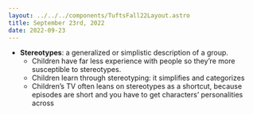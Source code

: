 ```yaml
---
layout: ../../../components/TuftsFall22Layout.astro
title: September 23rd, 2022
date: 2022-09-23
---
```


- **Stereotypes**: a generalized or simplistic description of a group. 
	- Children have far less experience with people so they’re more susceptible to stereotypes. 
	- Children learn through stereotyping: it simplifies and categorizes
	- Children’s TV often leans on stereotypes as a shortcut, because episodes are short and you have to get characters’ personalities across
